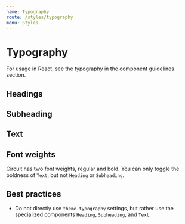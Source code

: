 ```yaml
---
name: Typography
route: /styles/typography
menu: Styles
---
```


# Typography

For usage in React, see the [typography](/components/typography) in the
component guidelines section.

## Headings

<Type size={Heading.ZETTA} component={Heading} name="headings"/>
<Type size={Heading.EXA} component={Heading} name="headings"/>
<Type size={Heading.PETA} component={Heading} name="headings"/>
<Type size={Heading.TERA} component={Heading} name="headings"/>
<Type size={Heading.GIGA} component={Heading} name="headings"/>
<Type size={Heading.MEGA} component={Heading} name="headings"/>
<Type size={Heading.KILO} component={Heading} name="headings"/>

## Subheading

<Type size="mega" component={SubHeading} name="subHeadings"/>
<Type size="kilo" component={SubHeading} name="subHeadings"/>

## Text

<Type size={Text.GIGA} component={Text} name="text"/>
<Type size={Text.MEGA} component={Text} name="text"/>
<Type size={Text.KILO} component={Text} name="text"/>

## Font weights

Circuit has two font weights, regular and bold. You can only toggle the
boldness of `Text`, but not `Heading` or `Subheading`.

<Type size={Text.MEGA} bold component={Text} fontWeight="bold" name="text"/>
<Type size={Text.MEGA} component={Text} name="text" fontWeight="regular"/>

## Best practices

- Do not directly use `theme.typography` settings, but rather use the
  specialized components `Heading`, `Subheading`, and `Text`.
